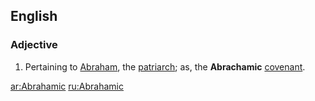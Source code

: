 ==English==

===Adjective===
{{en-adj|-}}

# Pertaining to [[Abraham]], the [[patriarch]]; as, the '''Abrachamic''' [[covenant]].

[[ar:Abrahamic]]
[[ru:Abrahamic]]